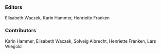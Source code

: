 ### Editors

Elisabeth Waczek, Karin Hammer, Henriette Franken

### Contributors

Karin Hammer, Elisabeth Waczek, Solveig Albrecht, Henriette Franken, Lars Wiegold
